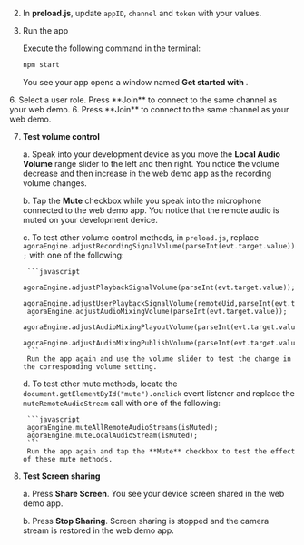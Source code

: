 <PlatformWrapper platform="electron">

2.  In **preload.js**, update `appID`, `channel` and `token` with your values.

3.  Run the app
    
    Execute the following command in the terminal:
    ```bash
    npm start
    ```
    You see your app opens a window named **Get started with <Vpd k="PRODUCT" />**.
<ProductWrapper product="interactive-live-streaming">
6. Select a user role. Press **Join** to connect to the same channel as your web demo.
</ProductWrapper>

<ProductWrapper product="video-calling">
6. Press **Join** to connect to the same channel as your web demo.
</ProductWrapper>

7. **Test volume control**

    a. Speak into your development device as you move the **Local Audio Volume** range slider to the left and then right. You notice the volume decrease and then increase in the web demo app as the recording volume changes.

    b. Tap the **Mute** checkbox while you speak into the microphone connected to the web demo app.
        You notice that the remote audio is muted on your development device.

    c. To test other volume control methods, in `preload.js`, replace `agoraEngine.adjustRecordingSignalVolume(parseInt(evt.target.value));` with one of the following:

        ```javascript
        agoraEngine.adjustPlaybackSignalVolume(parseInt(evt.target.value));
        agoraEngine.adjustUserPlaybackSignalVolume(remoteUid,parseInt(evt.target.value));
        agoraEngine.adjustAudioMixingVolume(parseInt(evt.target.value));
        agoraEngine.adjustAudioMixingPlayoutVolume(parseInt(evt.target.value));
        agoraEngine.adjustAudioMixingPublishVolume(parseInt(evt.target.value));
        ```
        Run the app again and use the volume slider to test the change in the corresponding volume setting.

    d. To test other mute methods, locate the `document.getElementById("mute").onclick` event listener and replace the `muteRemoteAudioStream` call with one of the following:

        ```javascript
        agoraEngine.muteAllRemoteAudioStreams(isMuted);
        agoraEngine.muteLocalAudioStream(isMuted);
        ```
        Run the app again and tap the **Mute** checkbox to test the effect of these mute methods.

6. **Test Screen sharing**

    a. Press **Share Screen**. You see your device screen shared in the web demo app.

    b. Press **Stop Sharing**. Screen sharing is stopped and the camera stream is restored in the web demo app.

</PlatformWrapper>
